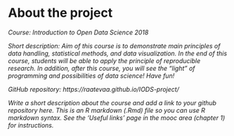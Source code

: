 
# About the project

*Course:
  Introduction to Open Data Science 2018*
  
*Short description:
  Aim of this course is to demonstrate main principles of data handling, statistical methods, and data visualization. In the end of this course, students will be able to apply the principle of reproducible research. In addition, after this course, you will see the "light" of programming and possibilities of data science! Have fun!*
  
*GitHub repository:
  https://raatevaa.github.io/IODS-project/*
  
  
*Write a short description about the course and add a link to your github repository here. This is an R markdown (.Rmd) file so you can use R markdown syntax. See the 'Useful links' page in the mooc area (chapter 1) for instructions.*
